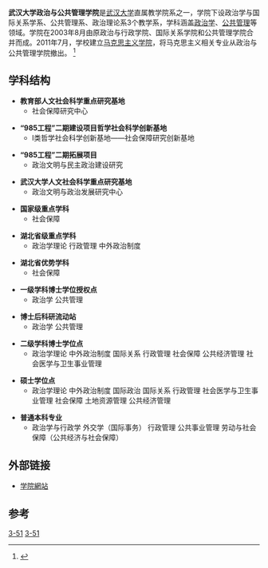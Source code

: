 {{Infobox University Department
 |名称              = 武汉大学政治与公共管理学院
 |其他名称        = School of Political Science and Public Administration, Wuhan University
 |徽标              = [[File:_PSPM@WHU.jpg|File: PSPM@WHU.jpg]]
 |徽标说明        =
 |隶属              =[[武汉大学|武汉大学]][[武汉大学社会科学学部|社会科学学部]]
 |建立时间        =2003年
 |关闭时间        =
 |类型              =学院
 |下属              =
 |主管官员        =
 |主席              =
 |党委书记        =[[尤传明|尤传明]]
 |院长              =[[邓大松|邓大松]]
 |系主任           =
 |所长              =
 |部长              =
 |主任              =
 |头衔              =
 |头衔人名        =
 |教师              =81
 |员工              =
 |学生              =2000
 |本科生           =700
 |研究生           =400
 |博士生           =
 |其他学生        =
 |地址              = {{CHN}}[[湖北省|湖北省]][[武汉市|武汉市]][[珞珈山|珞珈山]]
 |国家              =
 |省                 =
 |市                 =
 |坐标              =
 |网址              =http://www.pspa.whu.edu.cn/
 |标志              =
 |脚注              =
}}
'''武汉大学政治与公共管理学院'''是[[武汉大学|武汉大学]]直属教学院系之一，学院下设政治学与国际关系学系、公共管理系、政治理论系3个教学系，学科涵盖[[政治学|政治学]]、[[公共管理|公共管理]]等领域。学院在2003年8月由原政治与行政学院、国际关系学院和公共管理学院合并而成。2011年7月，学校建立[[武汉大学马克思主义学院|马克思主义学院]]，将马克思主义相关专业从政治与公共管理学院撤出。
<ref name="学  院  概  况">{{cite web| url=http://www.pspa.whu.edu.cn/xygk/2008-09-02/102.html| title=学  院  概  况| accessdate=2012-02-05| deadurl=yes| archiveurl=https://web.archive.org/web/20120304083034/http://www.pspa.whu.edu.cn/xygk/2008-09-02/102.html| archivedate=2012-03-04}}</ref>

==学科结构==
*'''教育部人文社会科学重点研究基地'''
**社会保障研究中心

*'''“985工程”二期建设项目哲学社会科学创新基地'''
**Ι类哲学社会科学创新基地――社会保障研究创新基地

*'''“985工程”二期拓展项目'''
**政治文明与民主政治建设研究

*'''武汉大学人文社会科学重点研究基地'''
**政治文明与政治发展研究中心

*'''国家级重点学科'''
**社会保障   

*'''湖北省级重点学科'''
**政治学理论   行政管理   中外政治制度

*'''湖北省优势学科'''
**社会保障

*'''一级学科博士学位授权点'''
**政治学   公共管理    

*'''博士后科研流动站'''
**政治学   公共管理    

*'''二级学科博士学位点''' 
**政治学理论  中外政治制度  国际关系  行政管理  社会保障   公共经济管理  社会医学与卫生事业管理

*'''硕士学位点'''
**政治学理论   中外政治制度   国际政治   国际关系  行政管理   社会医学与卫生事业管理   社会保障   土地资源管理   公共经济管理

*'''普通本科专业'''
**政治学与行政学  外交学（国际事务）  行政管理  公共事业管理  劳动与社会保障（公共经济与社会保障）

==外部链接==
* [https://web.archive.org/web/20100922005412/http://www.pspa.whu.edu.cn/index.html 学院網站]
==参考==
{{reflist}}
{{武汉大学}}
[[Category:武汉大学附属学院|3-51]]
[[Category:武汉大学社会科学学部|3-51]]